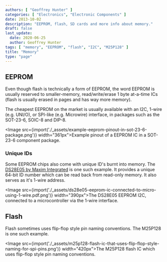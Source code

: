 ```yaml
---
authors: [ "Geoffrey Hunter" ]
categories: [ "Electronics", "Electronic Components" ]
date: 2013-10-02
description: "EEPROM, flash, SD cards and more info about memory."
draft: false
last_update:
  date: 2020-06-25 
  author: Geoffrey Hunter
tags: [ "memory", "EEPROM", "flash", "I2C", "M25P128" ]
title: "Memory"
type: "page"
---
```



## EEPROM

Even though flash is technically a form of EEPROM, the word EEPROM is usually reserved to smaller-memory, read/write/erase 1 byte at-a-time ICs (flash is usually erased in pages and has way more memory).

The cheapest EEPROM on the market is usually available with an I2C, 1-wire (e.g. UNI/O), or SPI-like (e.g. Microwire) interface, in packages such as the SOT-23-6, SOIC-8 and DIP-8.

<Image src={import('./_assets/example-eeprom-pinout-in-sot-23-6-package.png')} width="361px">Example pinout of a EEPROM IC in a SOT-23-6 component package.</Image>

### Unique IDs

Some EEPROM chips also come with unique ID's burnt into memory. The [DS28E05 by Maxim Integrated](http://datasheets.maximintegrated.com/en/ds/DS28E05.pdf) is one such example. It provides a unique 64-bit ID number which can be read back from read-only memory. It also serves as it's 1-wire address.

<Image src={import('./_assets/ds28e05-eeprom-ic-connected-to-micro-using-1-wire.pdf.png')} width="390px">The DS28E05 EEPROM I2C, connected to a microcontroller via the 1-wire interface.</Image>

## Flash

Flash sometimes uses flip-flop style pin naming conventions. The M25P128 is one such example.

<Image src={import('./_assets/m25p128-flash-ic-that-uses-flip-flop-style-naming-for-spi-pins.png')} width="420px">The M25P128 flash IC which uses flip-flop style pin naming conventions.</Image>
